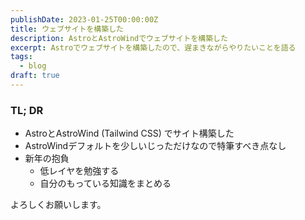 ```yaml
---
publishDate: 2023-01-25T00:00:00Z
title: ウェブサイトを構築した
description: AstroとAstroWindでウェブサイトを構築した
excerpt: Astroでウェブサイトを構築したので、遅まきながらやりたいことを語る
tags:
  - blog
draft: true
---
```


### TL; DR

- AstroとAstroWind (Tailwind CSS) でサイト構築した
- AstroWindデフォルトを少しいじっただけなので特筆すべき点なし
- 新年の抱負
  - 低レイヤを勉強する
  - 自分のもっている知識をまとめる

よろしくお願いします。
